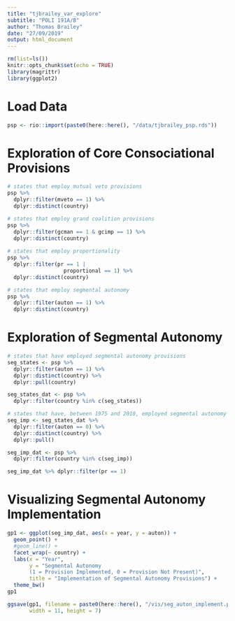 ```yaml
---
title: "tjbrailey_var_explore"
subtitle: "POLI 191A/B"
author: "Thomas Brailey"
date: "27/09/2019"
output: html_document
---
```


```r
rm(list=ls())
knitr::opts_chunk$set(echo = TRUE)
library(magrittr)
library(ggplot2)
```

# Load Data
```r
psp <- rio::import(paste0(here::here(), "/data/tjbrailey_psp.rds"))
```

# Exploration of Core Consociational Provisions
```r
# states that employ mutual veto provisions
psp %>% 
  dplyr::filter(mveto == 1) %>%
  dplyr::distinct(country)

# states that employ grand coalition provisions
psp %>%
  dplyr::filter(gcman == 1 & gcimp == 1) %>%
  dplyr::distinct(country)
 
# states that employ proportionality
psp %>%
  dplyr::filter(pr == 1 | 
                  proportional == 1) %>%
  dplyr::distinct(country)

# states that employ segmental autonomy
psp %>%
  dplyr::filter(auton == 1) %>% 
  dplyr::distinct(country)
```

# Exploration of Segmental Autonomy
```r
# states that have employed segmental autonomy provisions 
seg_states <- psp %>%
  dplyr::filter(auton == 1) %>% 
  dplyr::distinct(country) %>%
  dplyr::pull(country)

seg_states_dat <- psp %>% 
  dplyr::filter(country %in% c(seg_states))

# states that have, between 1975 and 2010, employed segmental autonomy provisions
seg_imp <- seg_states_dat %>%
  dplyr::filter(auton == 0) %>%
  dplyr::distinct(country) %>%
  dplyr::pull()

seg_imp_dat <- psp %>%
  dplyr::filter(country %in% c(seg_imp))

seg_imp_dat %>% dplyr::filter(pr == 1)
```

# Visualizing Segmental Autonomy Implementation
```r
gp1 <- ggplot(seg_imp_dat, aes(x = year, y = auton)) +
  geom_point() +
  #geom_line() + 
  facet_wrap(~ country) + 
  labs(x = "Year",
       y = "Segmental Autonomy 
       (1 = Provision Implemented, 0 = Provision Not Present)",
       title = "Implementation of Segmental Autonomy Provisions") + 
  theme_bw()
gp1

ggsave(gp1, filename = paste0(here::here(), "/vis/seg_auton_implement.png"), units = "in",
       width = 11, height = 7)
```